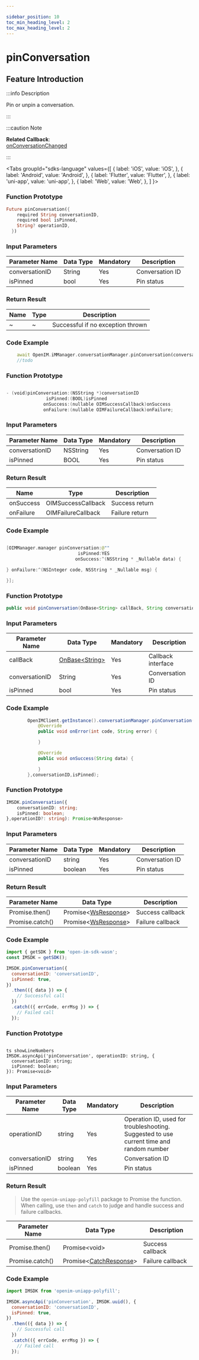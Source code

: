 ```yaml
---

sidebar_position: 10
toc_min_heading_level: 2
toc_max_heading_level: 2
---
```


# pinConversation

## Feature Introduction

:::info Description

Pin or unpin a conversation.

:::

:::caution Note

**Related Callback**:      
[onConversationChanged](docs/sdks/callback/onConversationChanged.mdx)

:::

<Tabs
groupId="sdks-language"
values={[
{ label: 'iOS', value: 'iOS', },
{ label: 'Android', value: 'Android', },
{ label: 'Flutter', value: 'Flutter', },
{ label: 'uni-app', value: 'uni-app', },
{ label: 'Web', value: 'Web', },
]
}>

<TabItem value="Flutter">

### Function Prototype

```dart showLineNumbers
Future pinConversation({
    required String conversationID,
    required bool isPinned,
    String? operationID,
  })
```

### Input Parameters

| Parameter Name | Data Type | Mandatory | Description   |
| -------------- | --------- | --------- | ------------- |
| conversationID | String    | Yes       | Conversation ID |
| isPinned       | bool      | Yes       | Pin status    |

### Return Result

| Name | Type | Description            |
| ---- | ---- | ---------------------- |
| ~    | ~    | Successful if no exception thrown |

### Code Example

```dart showLineNumbers
    await OpenIM.iMManager.conversationManager.pinConversation(conversationID: conversationID, isPinned: isPinned);
    //todo
```

</TabItem>

<TabItem value="iOS">

### Function Prototype

```swift showLineNumbers

- (void)pinConversation:(NSString *)conversationID
               isPinned:(BOOL)isPinned
              onSuccess:(nullable OIMSuccessCallback)onSuccess
              onFailure:(nullable OIMFailureCallback)onFailure;

```

### Input Parameters

| Parameter Name | Data Type | Mandatory | Description   |
| -------------- | --------- | --------- | ------------- |
| conversationID | NSString  | Yes       | Conversation ID |
| isPinned       | BOOL      | Yes       | Pin status    |

### Return Result

| Name      | Type                | Description   |
| --------- | ------------------- | ------------- |
| onSuccess | OIMSuccessCallback  | Success return |
| onFailure | OIMFailureCallback  | Failure return |

### Code Example

```swift showLineNumbers

[OIMManager.manager pinConversation:@""
                           isPinned:YES
                          onSuccess:^(NSString * _Nullable data) {

} onFailure:^(NSInteger code, NSString * _Nullable msg) {

}];

```

</TabItem>

<TabItem value="Android">

### Function Prototype

```java showLineNumbers
public void pinConversation(OnBase<String> callBack, String conversationID, boolean isPinned)
```

### Input Parameters

| Parameter Name | Data Type                                      | Mandatory | Description   |
| -------------- | ----------------------------------------------- | --------- | ------------- |
| callBack       | [OnBase<String\>](docs/sdks/callback/onBase.mdx) | Yes       | Callback interface |
| conversationID | String                                          | Yes       | Conversation ID |
| isPinned       | bool                                            | Yes       | Pin status    |

### Code Example

```java showLineNumbers
        OpenIMClient.getInstance().conversationManager.pinConversation(new OnBase<String>() {
            @Override
            public void onError(int code, String error) {

            }

            @Override
            public void onSuccess(String data) {

            }
        },conversationID,isPinned);
```

</TabItem>

<TabItem value="Web">

### Function Prototype

```ts showLineNumbers
IMSDK.pinConversation({
    conversationID: string;
    isPinned: boolean;
},operationID?: string): Promise<WsResponse>
```

### Input Parameters

| Parameter Name | Data Type | Mandatory | Description   |
| -------------- | --------- | --------- | ------------- |
| conversationID | string    | Yes       | Conversation ID |
| isPinned       | boolean   | Yes       | Pin status    |

### Return Result

| Parameter Name | Data Type                                      | Description        |
| -------------- | ----------------------------------------------- | ------------------ |
| Promise.then() | Promise<[WsResponse](docs/sdks/class/response.mdx)\> | Success callback   |
| Promise.catch() | Promise<[WsResponse](docs/sdks/class/response.mdx)\> | Failure callback   |

### Code Example

```js showLineNumbers
import { getSDK } from 'open-im-sdk-wasm';
const IMSDK = getSDK();

IMSDK.pinConversation({
  conversationID: 'conversationID',
  isPinned: true,
})
  .then(({ data }) => {
    // Successful call
  })
  .catch(({ errCode, errMsg }) => {
    // Failed call
  });
```

</TabItem>

<TabItem value="uni-app">

### Function Prototype

```

ts showLineNumbers
IMSDK.asyncApi('pinConversation', operationID: string, {
  conversationID: string;
  isPinned: boolean;
}): Promise<void>
```

### Input Parameters

| Parameter Name | Data Type | Mandatory | Description                                               |
| -------------- | --------- | --------- | ---------------------------------------------------------- |
| operationID    | string    | Yes       | Operation ID, used for troubleshooting. Suggested to use current time and random number |
| conversationID | string    | Yes       | Conversation ID                                           |
| isPinned       | boolean   | Yes       | Pin status                                                |

### Return Result

> Use the `openim-uniapp-polyfill` package to Promise the function. When calling, use `then` and `catch` to judge and handle success and failure callbacks.

| Parameter Name | Data Type                                             | Description        |
| -------------- | ------------------------------------------------------ | ------------------ |
| Promise.then() | Promise<void\>                                        | Success callback   |
| Promise.catch() | Promise<[CatchResponse](docs/sdks/class/response.mdx)\> | Failure callback   |

### Code Example

```js showLineNumbers
import IMSDK from 'openim-uniapp-polyfill';

IMSDK.asyncApi('pinConversation', IMSDK.uuid(), {
  conversationID: 'conversationID',
  isPinned: true,
})
  .then(({ data }) => {
    // Successful call
  })
  .catch(({ errCode, errMsg }) => {
    // Failed call
  });
```

</TabItem>

</Tabs>